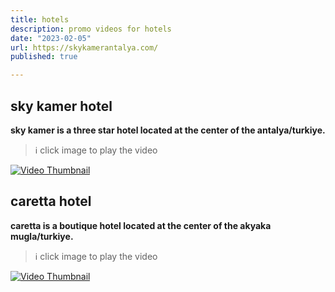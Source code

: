 ```yaml
---
title: hotels
description: promo videos for hotels 
date: "2023-02-05"
url: https://skykamerantalya.com/
published: true

---
```


## sky kamer hotel

**sky kamer is a three star hotel located at the center of the antalya/turkiye.**

> ℹ️ click image to play the video

[![Video Thumbnail](/sky.png)](/sky.mp4)


## caretta hotel

**caretta is a boutique hotel located at the center of the akyaka mugla/turkiye.**

> ℹ️ click image to play the video

[![Video Thumbnail](/caretta.png)](/caretta.mp4)
